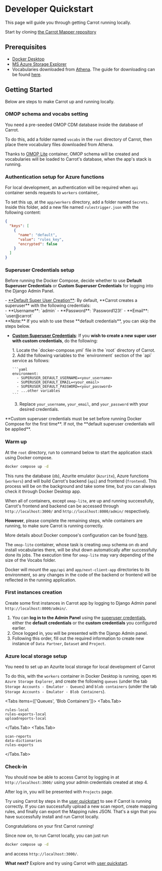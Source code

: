 
# Developer Quickstart

This page will guide you through getting Carrot running locally.

Start by cloning [the Carrot Mapper repository](https://github.com/Health-Informatics-UoN/carrot-mapper)

## Prerequisites

- [Docker Desktop](https://www.docker.com/products/docker-desktop/)
- [MS Azure Storage Explorer](https://azure.microsoft.com/en-us/products/storage/storage-explorer/#Download-4)
- Vocabularies downloaded from [Athena](https://athena.ohdsi.org/). The guide for downloading can be found [here](https://github.com/OHDSI/Vocabulary-v5.0/wiki/General-Structure,-Download-and-Use).

## Getting Started

Below are steps to make Carrot up and running locally.

<Steps>

### OMOP schema and vocabs setting

You need a pre-seeded OMOP CDM database inside the database of Carrot.

To do this, add a folder named `vocabs` in the `root` directory of Carrot, then place there vocabulary files downloaded from Athena.

Thanks to [OMOP Lite](https://github.com/andyrae/omop-lite/pkgs/container/omop-lite) container, OMOP schema will be created and vocabularies will be loaded to Carrot's database, when the app's stack is running.

### Authentication setup for Azure functions

For local development, an authentication will be required when `api` container sends requests to `workers` container,.

To set this up, at the `app/workers` directory, add a folder named `Secrets`. Inside this folder, add a new file named `rulestrigger.json` with the following content:

```json
{
  "keys": [
    {
      "name": "default",
      "value": "rules_key",
      "encrypted": false
    }
  ]
}
```

### Superuser Credentials setup

Before running the Docker Compose, decide whether to use **Default Superuser Credentials** or **Custom Superuser Credentials** for logging into the Django Admin Panel.

<div id="superuserCredentials">
  - <u>**Default Super User Creation**</u>: By default, **Carrot creates a superuser** with the following credentials:
    <div>
    - **Username**: `admin`
    - **Password**: `Password123!`
    - **Email**: `user@carrot`
    </div>
  **Note:** If you wish to use these **default credentials**, you can skip the steps below.
</div>

- <u>**Custom Superuser Credentials**</u>: If you **wish to create a new super user with custom credentials**, do the following:
  <div>
    1. Locate the `docker-compose.yml` file in the `root` directory of Carrot.
    2. Add the following variables to  the `environment` section of the `api` service as follows:

      ```yaml
      environment:
        - SUPERUSER_DEFAULT_USERNAME=<your_username>
        - SUPERUSER_DEFAULT_EMAIL=<your_email>
        - SUPERUSER_DEFAULT_PASSWORD=<your_password>
        - ...other variables
      ```

    3. Replace `your_username`, `your_email`, and `your_password` with your desired credentials.
  </div>

<Callout type="warning">
  **Custom superuser credentials must be set before running Docker Compose for the first time**. If not, the **default superuser credentials will be applied**.
</Callout>

### Warm up

At the `root` directory, run to command below to start the application stack using Docker compose.

```bash
docker compose up -d
```

This runs the database (`db`), Azurite emulator (`Azurite`), Azure functions (`workers`) and will build Carrot's backend (`api`) and frontend (`frontend`). This process will be on the background and take some time, but you can always check it through Docker Desktop app.

When all of containers, except `omop-lite`, are up and running successfully, Carrot's frontend and backend can be accessed through `http://localhost:3000/` and `http://localhost:8000/admin/` respectively.

**However**, please complete the remaining steps, while containers are running, to make sure Carrot is running correctly.

More details about Docker compose's configuration can be found [here](configuration).

<Callout type="info">

The `omop-lite` container, whose task is creating `omop` schema on `db` and install vocabularies there, will be shut down automatically after successfully done its jobs. The execution time for `omop-lite` may vary depending of the size of the Vocabs folder.

</Callout>

<Callout type="info">

Docker will mount the `app/api` and `app/next-client-app` directories to its environment, so any changes in the code of the backend or frontend will be reflected in the running application.

</Callout>

### First instances creation

Create some first instances in Carrot app by logging to Django Admin panel `http://localhost:8000/admin/`.

1. You can **log in to the Admin Panel** using the [superuser credentials](#superuserCredentials), either the **default credentials** or the **custom credentials** you configured earlier.
2. Once logged in, you will be presented with the Django Admin panel.
3. Following this order, fill out the required information to create new instance of `Data Partner`, `Dataset` and `Project`.

### Azure local storage setup

You need to set up an Azurite local storage for local development of Carrot

To do this, with the `workers` container in Docker Desktop is running, open `MS Azure Storage Explorer`, and create the following `queues` (under the tab `Storage Accounts - Emulator - Queues`) and `blob containers` (under the tab `Storage Accounts - Emulator - Blob Containers`).

<Tabs items={['Queues', 'Blob Containers']}>
  <Tabs.Tab>

```
rules-local
rules-exports-local
uploadreports-local
```

  </Tabs.Tab>
  <Tabs.Tab>

```
scan-reports
data-dictionaries
rules-exports
```

  </Tabs.Tab>
</Tabs>

### Check-in

You should now be able to access Carrot by logging in at `http://localhost:3000/` using your admin credentials created at step 4.

After log in, you will be presented with `Projects` page.

Try using Carrot by steps in the [user quickstart](/mapper/user_guide/quickstart) to see if Carrot is running correctly. If you can successfully upload a new scan report, create mapping rules, and finally can export the Mapping rules JSON. That's a sign that you have successfully install and run Carrot locally.

<Callout emoji="🎉">Congratulations on your first Carrot running!</Callout>

</Steps>

Since now on, to run Carrot locally, you can just run

```bash
docker compose up -d
```

and access `http://localhost:3000/`.

**What next?** Explore and try using Carrot with [user quickstart](/mapper/user_guide/quickstart).
